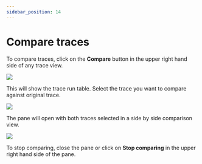 ```yaml
---
sidebar_position: 14
---
```



# Compare traces

To compare traces, click on the **Compare** button in the upper right hand side of any trace view.

![](./static/compare_traces/compare_button.png)

This will show the trace run table. Select the trace you want to compare against original trace.

![](./static/compare_traces/select_trace.png)

The pane will open with both traces selected in a side by side comparison view.

![](./static/compare_traces/compare_trace.png)

To stop comparing, close the pane or click on **Stop comparing** in the upper right hand side of the pane.
